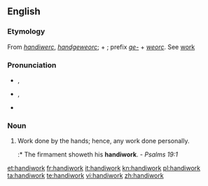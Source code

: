 ==English==

===Etymology===
From {{etyl|enm}} ''[[handiwerc]]'', {{etyl|ang}} ''[[handgeweorc]]''; {{term|hand||hand}} + {{term|geweorc||work}}; prefix ''[[ge-]]'' + ''[[weorc]]''. See [[work]]

===Pronunciation===
* {{a|RP}} {{IPA|/ˈhændiˌwɜːk/}}, {{SAMPA|/"h{ndi%w3:k/}}
* {{a|GenAm}} {{IPA|/ˈhændiˌwɝk/}}, {{SAMPA|/"h{ndi%w3`k/}}
* {{audio|en-us-handiwork.ogg|Audio (US)}}

===Noun===
{{en-noun|s|-}}

# Work done by the hands; hence, any work done personally.
#:* The firmament showeth his '''handiwork'''. - ''Psalms 19:1''

[[et:handiwork]]
[[fr:handiwork]]
[[it:handiwork]]
[[kn:handiwork]]
[[pl:handiwork]]
[[ta:handiwork]]
[[te:handiwork]]
[[vi:handiwork]]
[[zh:handiwork]]